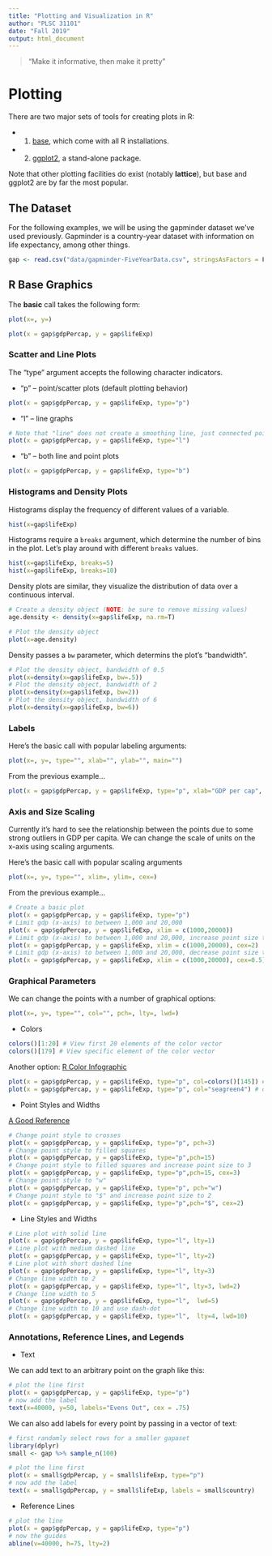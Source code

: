 ```yaml
---
title: "Plotting and Visualization in R"
author: "PLSC 31101"
date: "Fall 2019"
output: html_document
---
```


> "Make it informative, then make it pretty"

# Plotting

There are two major sets of tools for creating plots in R:

* 1. [base](#1-r-base-graphics), which come with all R installations. 
* 2. [ggplot2](#2-ggplot2), a stand-alone package.  

Note that other plotting facilities do exist (notably **lattice**), but base and ggplot2 are by far the most popular. 

## The Dataset

For the following examples, we will be using the gapminder dataset we've used previously. Gapminder is a country-year dataset with information on life expectancy, among other things.

```r
gap <- read.csv("data/gapminder-FiveYearData.csv", stringsAsFactors = F)
```

## R Base Graphics

The **basic** call takes the following form:

```r
plot(x=, y=)
```
```r
plot(x = gap$gdpPercap, y = gap$lifeExp)
```

### Scatter and Line Plots

The "type" argument accepts the following character indicators.

* "p" -- point/scatter plots (default plotting behavior)

```r
plot(x = gap$gdpPercap, y = gap$lifeExp, type="p")
```

* "l" -- line graphs

```r
# Note that "line" does not create a smoothing line, just connected points
plot(x = gap$gdpPercap, y = gap$lifeExp, type="l") 
```

* "b" -- both line and point plots

```r
plot(x = gap$gdpPercap, y = gap$lifeExp, type="b") 
```

### Histograms and Density Plots

Histograms display the frequency of different values of a variable.

```r
hist(x=gap$lifeExp)
```

Histograms require a `breaks` argument, which determine the number of bins in the plot. Let's play around with different `breaks` values.

```r
hist(x=gap$lifeExp, breaks=5)
hist(x=gap$lifeExp, breaks=10)
```

Density plots are similar, they visualize the distribution of data over a continuous interval. 

```r
# Create a density object (NOTE: be sure to remove missing values)
age.density <- density(x=gap$lifeExp, na.rm=T)

# Plot the density object
plot(x=age.density)
```

Density passes a `bw` parameter, which determins the plot's "bandwidth". 

```r
# Plot the density object, bandwidth of 0.5
plot(x=density(x=gap$lifeExp, bw=.5))
# Plot the density object, bandwidth of 2
plot(x=density(x=gap$lifeExp, bw=2))
# Plot the density object, bandwidth of 6
plot(x=density(x=gap$lifeExp, bw=6)) 
```

### Labels

Here's the basic call with popular labeling arguments:

```r
plot(x=, y=, type="", xlab="", ylab="", main="") 
```

From the previous example...

```r
plot(x = gap$gdpPercap, y = gap$lifeExp, type="p", xlab="GDP per cap", ylab="Life Expectancy", main="Life Expectancy ~ GDP") # Add labels for axes and overall plot
```

### Axis and Size Scaling

Currently it’s hard to see the relationship between the points due to some strong outliers in GDP per capita. We can change the scale of units on the x-axis using scaling arguments.

Here's the basic call with popular scaling arguments

```r
plot(x=, y=, type="", xlim=, ylim=, cex=)
```

From the previous example...

```r
# Create a basic plot
plot(x = gap$gdpPercap, y = gap$lifeExp, type="p")
# Limit gdp (x-axis) to between 1,000 and 20,000
plot(x = gap$gdpPercap, y = gap$lifeExp, xlim = c(1000,20000)) 
# Limit gdp (x-axis) to between 1,000 and 20,000, increase point size to 2
plot(x = gap$gdpPercap, y = gap$lifeExp, xlim = c(1000,20000), cex=2) 
# Limit gdp (x-axis) to between 1,000 and 20,000, decrease point size to 0.5
plot(x = gap$gdpPercap, y = gap$lifeExp, xlim = c(1000,20000), cex=0.5)  
```

### Graphical Parameters

We can change the points with a number of graphical options:

```r
plot(x=, y=, type="", col="", pch=, lty=, lwd=)
```

* Colors

```r
colors()[1:20] # View first 20 elements of the color vector
colors()[179] # View specific element of the color vector
```

Another option: [R Color Infographic](http://research.stowers-institute.org/efg/R/Color/Chart/ColorsChart1.jpg)
```r
plot(x = gap$gdpPercap, y = gap$lifeExp, type="p", col=colors()[145]) # or col="gold3"
plot(x = gap$gdpPercap, y = gap$lifeExp, type="p", col="seagreen4") # or col=colors()[578]
```

* Point Styles and Widths

[A Good Reference](http://www.endmemo.com/program/R/pic/pchsymbols.png)

```r
# Change point style to crosses
plot(x = gap$gdpPercap, y = gap$lifeExp, type="p", pch=3) 
# Change point style to filled squares
plot(x = gap$gdpPercap, y = gap$lifeExp, type="p",pch=15) 
# Change point style to filled squares and increase point size to 3
plot(x = gap$gdpPercap, y = gap$lifeExp, type="p",pch=15, cex=3) 
# Change point style to "w"
plot(x = gap$gdpPercap, y = gap$lifeExp, type="p", pch="w")
# Change point style to "$" and increase point size to 2
plot(x = gap$gdpPercap, y = gap$lifeExp, type="p",pch="$", cex=2) 
```

* Line Styles and Widths

```r
# Line plot with solid line
plot(x = gap$gdpPercap, y = gap$lifeExp, type="l", lty=1)
# Line plot with medium dashed line
plot(x = gap$gdpPercap, y = gap$lifeExp, type="l", lty=2)
# Line plot with short dashed line
plot(x = gap$gdpPercap, y = gap$lifeExp, type="l", lty=3)
# Change line width to 2
plot(x = gap$gdpPercap, y = gap$lifeExp, type="l", lty=3, lwd=2)
# Change line width to 5
plot(x = gap$gdpPercap, y = gap$lifeExp, type="l",  lwd=5)
# Change line width to 10 and use dash-dot
plot(x = gap$gdpPercap, y = gap$lifeExp, type="l",  lty=4, lwd=10)
```

### Annotations, Reference Lines, and Legends

* Text

We can add text to an arbitrary point on the graph like this:

```r
# plot the line first
plot(x = gap$gdpPercap, y = gap$lifeExp, type="p")
# now add the label
text(x=40000, y=50, labels="Evens Out", cex = .75)
```

We can also add labels for every point by passing in a vector of text:

```r
# first randomly select rows for a smaller gapaset
library(dplyr)
small <- gap %>% sample_n(100)

# plot the line first
plot(x = small$gdpPercap, y = small$lifeExp, type="p")
# now add the label
text(x = small$gdpPercap, y = small$lifeExp, labels = small$country)
```

* Reference Lines

```r
# plot the line
plot(x = gap$gdpPercap, y = gap$lifeExp, type="p")
# now the guides
abline(v=40000, h=75, lty=2)
```

